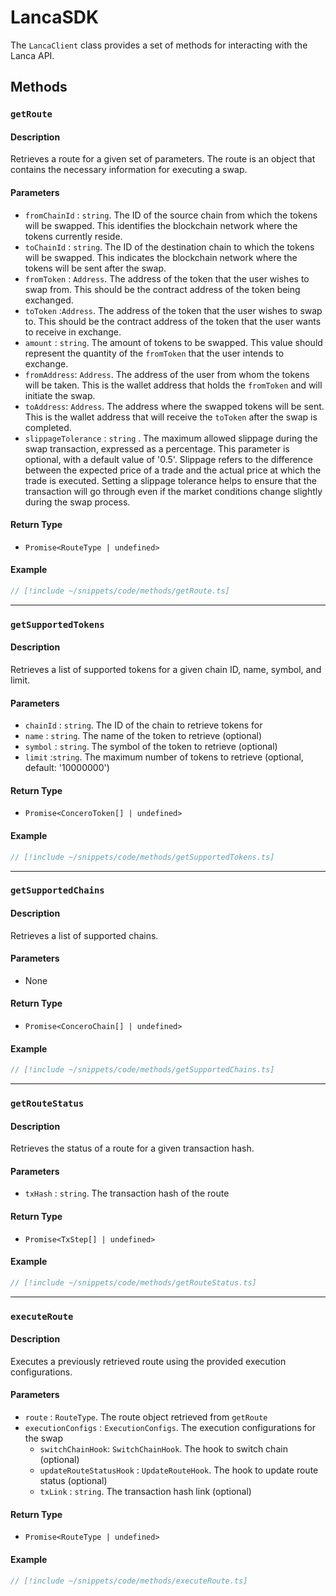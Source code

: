 # LancaSDK

The `LancaClient` class provides a set of methods for interacting with the Lanca API.

## Methods

### `getRoute`

#### Description

Retrieves a route for a given set of parameters. The route is an object that contains the necessary information for executing a swap.

#### Parameters

- `fromChainId` : `string`. The ID of the source chain from which the tokens will be swapped. This identifies the blockchain network where the tokens currently reside.
- `toChainId` : `string`. The ID of the destination chain to which the tokens will be swapped. This indicates the blockchain network where the tokens will be sent after the swap.
- `fromToken` : `Address`. The address of the token that the user wishes to swap from. This should be the contract address of the token being exchanged.
- `toToken` :`Address`. The address of the token that the user wishes to swap to. This should be the contract address of the token that the user wants to receive in exchange.
- `amount` : `string`. The amount of tokens to be swapped. This value should represent the quantity of the `fromToken` that the user intends to exchange.
- `fromAddress`: `Address`. The address of the user from whom the tokens will be taken. This is the wallet address that holds the `fromToken` and will initiate the swap.
- `toAddress`: `Address`. The address where the swapped tokens will be sent. This is the wallet address that will receive the `toToken` after the swap is completed.
- `slippageTolerance` : `string` . The maximum allowed slippage during the swap transaction, expressed as a percentage. This parameter is optional, with a default value of '0.5'. Slippage refers to the difference between the expected price of a trade and the actual price at which the trade is executed. Setting a slippage tolerance helps to ensure that the transaction will go through even if the market conditions change slightly during the swap process.

#### Return Type

- `Promise<RouteType | undefined>`

#### Example

```ts
// [!include ~/snippets/code/methods/getRoute.ts]
```

---

### `getSupportedTokens`

#### Description

Retrieves a list of supported tokens for a given chain ID, name, symbol, and limit.

#### Parameters

- `chainId` : `string`. The ID of the chain to retrieve tokens for
- `name` : `string`. The name of the token to retrieve (optional)
- `symbol` : `string`. The symbol of the token to retrieve (optional)
- `limit` :`string`. The maximum number of tokens to retrieve (optional, default: '10000000')

#### Return Type

- `Promise<ConceroToken[] | undefined>`

#### Example

```ts
// [!include ~/snippets/code/methods/getSupportedTokens.ts]
```

---

### `getSupportedChains`

#### Description

Retrieves a list of supported chains.

#### Parameters

- None

#### Return Type

- `Promise<ConceroChain[] | undefined>`

#### Example

```ts
// [!include ~/snippets/code/methods/getSupportedChains.ts]
```

---

### `getRouteStatus`

#### Description

Retrieves the status of a route for a given transaction hash.

#### Parameters

- `txHash` : `string`. The transaction hash of the route

#### Return Type

- `Promise<TxStep[] | undefined>`

#### Example

```ts
// [!include ~/snippets/code/methods/getRouteStatus.ts]
```

---

### `executeRoute`

#### Description

Executes a previously retrieved route using the provided execution configurations.

#### Parameters

- `route` : `RouteType`. The route object retrieved from `getRoute`
- `executionConfigs` : `ExecutionConfigs`. The execution configurations for the swap
  - `switchChainHook`: `SwitchChainHook`. The hook to switch chain (optional)
  - `updateRouteStatusHook` : `UpdateRouteHook`. The hook to update route status (optional)
  - `txLink` : `string`. The transaction hash link (optional)

#### Return Type

- `Promise<RouteType | undefined>`

#### Example

```ts
// [!include ~/snippets/code/methods/executeRoute.ts]
```
